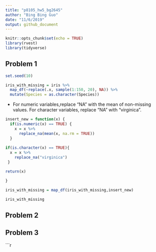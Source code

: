 ```yaml
---
title: "p8105_hw5_bg2645"
author: "Bing Bing Guo"
date: "11/6/2019"
output: github_document
---
```


```r
knitr::opts_chunk$set(echo = TRUE)
library(rvest)
library(tidyverse)
```


## Problem 1 
```r
set.seed(10)

iris_with_missing = iris %>% 
  map_df(~replace(.x, sample(1:150, 20), NA)) %>%
  mutate(Species = as.character(Species))
```
* For numeric variables,replace "NA" with the mean of non-missing values. For character variables, replace "NA" with "virginica".
```r
insert_new = function(x) {
  if(is.numeric(x) == TRUE) {
    x = x %>% 
      replace_na(mean(x, na.rm = TRUE))
  }
  
if(is.character(x) == TRUE){
  x = x %>% 
    replace_na("virginica")
 }

return(x)

}

iris_with_missing = map_df(iris_with_missing,insert_new) 

iris_with_missing
```


## Problem 2 

## Problem 3 
```r
